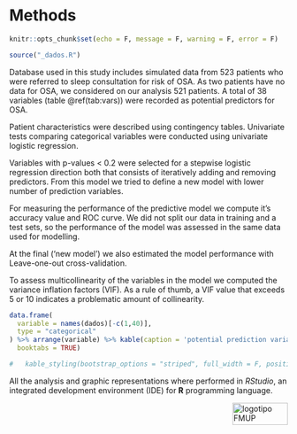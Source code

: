 # Methods {#method}


```r
knitr::opts_chunk$set(echo = F, message = F, warning = F, error = F)

source("_dados.R")
```

Database used in this study includes simulated data from 523 patients who were referred to sleep consultation for risk of OSA. As two patients have no data for OSA, we considered on our analysis 521 patients. A total of 38 variables (table \@ref(tab:vars)) were recorded as potential predictors for OSA.

Patient characteristics were described using contingency tables. Univariate tests comparing categorical variables were conducted using univariate logistic regression.

Variables with p-values < 0.2 were selected for a stepwise logistic regression direction both that consists of iteratively adding and removing predictors. From this model we tried to define a new model with lower number of prediction variables.

For measuring the performance of the predictive model we compute it's accuracy value and ROC curve. We did not split our data in training and a test sets, so the performance of the model was assessed in the same data used for modelling. 

At the final ('new model') we also estimated the model performance with Leave-one-out cross-validation.

To assess multicollinearity of the variables in the model we computed the variance inflation factors (VIF). As a rule of thumb, a VIF value that exceeds 5 or 10 indicates a problematic amount of collinearity.


```r

data.frame(
  variable = names(dados)[-c(1,40)],
  type = "categorical"
) %>% arrange(variable) %>% kable(caption = 'potential prediction variables',
  booktabs = TRUE)

#   kable_styling(bootstrap_options = "striped", full_width = F, position = "left")

```


All the analysis and graphic representations where performed in *RStudio*, an integrated development environment (IDE) for **R** programming language.

<img src="images/logoFMUP.png" alt="logotipo FMUP" style="width:100px;height:40px;" align="right">